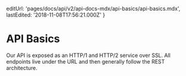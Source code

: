 
  editUrl: 'pages/docs/api/v2/api-docs-mdx/api-basics/api-basics.mdx',
  lastEdited: '2018-11-08T17:56:21.000Z'
}

# API Basics

Our API is exposed as an HTTP/1 and HTTP/2 service over SSL.
All endpoints live under the URL <ApiEndpoint /> and then generally follow the REST architecture.

<ServerSpecs />
<ContentType />
<Authentication />
<Errors />
<RateLimits />
<Versioning />
<Types />
